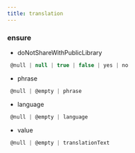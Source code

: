 ```yaml
---
title: translation
---
```


### ensure

- doNotShareWithPublicLibrary
```js 
 @null | null | true | false | yes | no
```
- phrase
```js 
 @null | @empty | phrase
```
- language
```js 
 @null | @empty | language
```
- value
```js 
 @null | @empty | translationText
```

